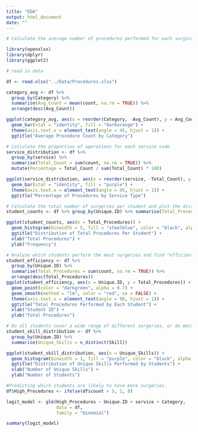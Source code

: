 ```yaml
---
title: "EDA"
output: html_document
date: ""
---
```



```r
# Calculate the average number of procedures performed for each surgical category

library(openxlsx)
library(dplyr)
library(ggplot2)

# read in data

df <- read.xlsx("../Data/Procedures.xlsx")

category_avg <- df %>%
  group_by(Category) %>%
  summarise(Avg_Count = mean(count, na.rm = TRUE)) %>%
  arrange(desc(Avg_Count))

ggplot(category_avg, aes(x = reorder(Category, -Avg_Count), y = Avg_Count)) +
  geom_bar(stat = "identity", fill = "darkorange") +
  theme(axis.text.x = element_text(angle = 45, hjust = 1)) +
  ggtitle("Average Procedure Count by Category")

```



```r
# Calculate the proportion of operations for each service code
service_distribution <- df %>%
  group_by(service) %>%
  summarise(Total_Count = sum(count, na.rm = TRUE)) %>%
  mutate(Percentage = Total_Count / sum(Total_Count) * 100)

ggplot(service_distribution, aes(x = reorder(service, -Total_Count), y = Percentage)) +
  geom_bar(stat = "identity", fill = "purple") +
  theme(axis.text.x = element_text(angle = 45, hjust = 1)) +
  ggtitle("Percentage of Procedures by Service Type")

```
```r
# Calculate the total number of surgeries per student and plot the distribution
student_counts <- df %>% group_by(Unique.ID) %>% summarise(Total_Procedures = sum(count, na.rm = TRUE))

ggplot(student_counts, aes(x = Total_Procedures)) +
  geom_histogram(binwidth = 5, fill = "steelblue", color = "black", alpha = 0.7) +
  ggtitle("Distribution of Total Procedures Per Student") +
  xlab("Total Procedures") +
  ylab("Frequency")

```

```r
# Analyze which students perform the most surgeries and find "efficient" vs. "low-efficiency" students.
student_efficiency <- df %>%
  group_by(Unique.ID) %>%
  summarise(Total_Procedures = sum(count, na.rm = TRUE)) %>%
  arrange(desc(Total_Procedures))
ggplot(student_efficiency, aes(x = Unique.ID, y = Total_Procedures)) +
  geom_point(color = "darkgreen", alpha = 0.7) +
  geom_smooth(method = "lm", color = "red", se = FALSE) +
  theme(axis.text.x = element_text(angle = 90, hjust = 1)) +
  ggtitle("Total Procedures Performed by Each Student") +
  xlab("Student ID") +
  ylab("Total Procedures")

```
````r
# Do all students cover a wide range of different surgeries, or do most only specialize in a few?
student_skill_distribution <- df %>%
  group_by(Unique.ID) %>%
  summarise(Unique_Skills = n_distinct(Skill))

ggplot(student_skill_distribution, aes(x = Unique_Skills)) +
  geom_histogram(binwidth = 1, fill = "purple", color = "black", alpha = 0.7) +
  ggtitle("Distribution of Unique Skills Performed by Students") +
  xlab("Number of Unique Skills") +
  ylab("Number of Students")

````

```r
#Predicting which students are likely to have more surgeries.
df$High_Procedures <- ifelse(df$count > 5, 1, 0)

logit_model <- glm(High_Procedures ~ Unique.ID + service + Category, 
                   data = df, 
                   family = "binomial")

summary(logit_model)

```


